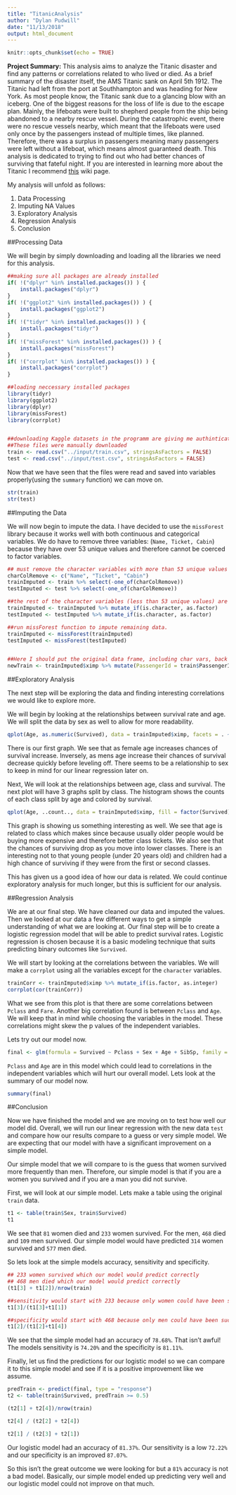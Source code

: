 ```yaml
---
title: "TitanicAnalysis"
author: "Dylan Pudwill"
date: "11/13/2018"
output: html_document
---
```


```r
knitr::opts_chunk$set(echo = TRUE)
```

**Project Summary:** This analysis aims to analyze the Titanic disaster and find any patterns or correlations related to who lived or died. As a brief summary of the disaster itself, the AMS Titanic sank on April 5th 1912. The Titanic had left from the port at Southhampton and was heading for New York. As most people know, the Titanic sank due to a glancing blow with an iceberg. One of the biggest reasons for the loss of life is due to the escape plan. Mainly, the lifeboats were built to shepherd people from the ship being abandoned to a nearby rescue vessel. During the catastrophic event, there were no rescue vessels nearby, which meant that the lifeboats were used only once by the passengers instead of multiple times, like planned. Therefore, there was a surplus in passengers meaning many passengers were left without a lifeboat, which means almost guaranteed death. This analysis is dedicated to trying to find out who had better chances of surviving that fateful night. 
If you are interested in learning more about the Titanic I recommend [this](https://en.wikipedia.org/wiki/Sinking_of_the_RMS_Titanic) wiki page. 

My analysis will unfold as follows: 
 
1. Data Processing 
2. Imputing NA Values 
3. Exploratory Analysis 
4. Regression Analysis 
5. Conclusion

##Processing Data

We will begin by simply downloading and loading all the libraries we need for this analysis.
```r

##making sure all packages are already installed
if( !("dplyr" %in% installed.packages()) ) {
    install.packages("dplyr")
}
if( !("ggplot2" %in% installed.packages()) ) {
    install.packages("ggplot2")
}
if( !("tidyr" %in% installed.packages()) ) {
    install.packages("tidyr")
}
if( !("missForest" %in% installed.packages()) ) {
    install.packages("missForest")
}
if( !("corrplot" %in% installed.packages()) ) {
    install.packages("corrplot")
}

##loading neccessary installed packages
library(tidyr)
library(ggplot2)
library(dplyr)
library(missForest)
library(corrplot)


##downloading Kaggle datasets in the programm are giving me authintication errors.
##These files were manually downloaded
train <- read.csv("../input/train.csv", stringsAsFactors = FALSE)
test <- read.csv("../input/test.csv", stringsAsFactors = FALSE)
```

Now that we have seen that the files were read and saved into variables properly(using the `summary` function) we can move on. 

```r
str(train)
str(test)
```


##Imputing the Data

We will now begin to impute the data. I have decided to use the `missForest` library because it works well with both continuous and categorical variables. We do have to remove three variables: (`Name, Ticket, Cabin`) because they have over 53 unique values and therefore cannot be coerced to factor variables. 


```r
## must remove the character variables with more than 53 unique values to avoid error.
charColRemove <- c("Name", "Ticket", "Cabin")
trainImputed <- train %>% select(-one_of(charColRemove))
testImputed <- test %>% select(-one_of(charColRemove))

##the rest of the character variables (less than 53 unique values) are converted to factors.
trainImputed <- trainImputed %>% mutate_if(is.character, as.factor)
testImputed <- testImputed %>% mutate_if(is.character, as.factor)

##run missForest function to impute remaining data.
trainImputed <- missForest(trainImputed)
testImputed <- missForest(testImputed)


##Here I should put the original data frame, including char vars, back together!
newTrain <- trainImputed$ximp %>% mutate(PassengerId = train$PassengerId, Name = train$Name, Ticket = train$Ticket, Cabin = train$Cabin)
```


##Exploratory Analysis

The next step will be exploring the data and finding interesting correlations we would like to explore more.


We will begin by looking at the relationships between survival rate and age. We will split the data by sex as well to allow for more readability. 
```r

qplot(Age, as.numeric(Survived), data = trainImputed$ximp, facets = . ~ Sex, geom = c("point", "smooth"))

```

There is our first graph. We see that as female age increases chances of survival increase. Inversely, as mens age increase their chances of survival decrease quickly before leveling off. There seems to be a relationship to sex to keep in mind for our linear regression later on. 

Next, We will look at the relationships between age, class and survival. The next plot will have 3 graphs split by class. The histogram shows the counts of each class split by age and colored by survival. 

```r
qplot(Age, ..count.., data = trainImputed$ximp, fill = factor(Survived), facets = . ~ Pclass, geom = c("histogram"))


```

This graph is showing us something interesting as well. We see that age is related to class which makes since because usually older people would be buying more expensive and therefore better class tickets. We also see that the chances of surviving drop as you move into lower classes. There is an interesting not to that young people (under 20 years old) and children had a high chance of surviving if they were from the first or second classes.

This has given us a good idea of how our data is related. We could continue exploratory analysis for much longer, but this is sufficient for our analysis. 

##Regression Analysis

We are at our final step. We have cleaned our data and imputed the values. Then we looked at our data a few different ways to get a simple understanding of what we are looking at. Our final step will be to create a logistic regression model that will be able to predict survival rates. Logistic regression is chosen because it is a basic modeling technique that suits predicting binary outcomes like `Survived`.  

We will start by looking at the correlations between the variables. We will make a `corrplot` using all the variables except for the `character` variables. 
```r
trainCorr <- trainImputed$ximp %>% mutate_if(is.factor, as.integer)
corrplot(cor(trainCorr))
```

What we see from this plot is that there are some correlations between `Pclass` and `Fare`. Another big correlation found is between `Pclass` and `Age`. We will keep that in mind while choosing the variables in the model. These correlations might skew the p values of the independent variables. 

Lets try out our model now. 

```r

final <- glm(formula = Survived ~ Pclass + Sex + Age + SibSp, family = "binomial", data = newTrain)

```

`Pclass` and `Age` are in this model which could lead to correlations in the independent variables which will hurt our overall model. Lets look at the summary of our model now.

```r
summary(final)
```

##Conclusion

Now we have finished the model and we are moving on to test how well our model did. Overall, we will run our linear regression with the new data `test` and compare how our results compare to a guess or very simple model. We are expecting that our model with have a significant improvement on a simple model. 

Our simple model that we will compare to is the guess that women survived more frequently than men. Therefore, our simple model is that if you are a women you survived and if you are a man you did not survive. 

First, we will look at our simple model. Lets make a table using the original `train` data.

```r

t1 <- table(train$Sex, train$Survived)
t1

```

We see that `81` women died and `233` women survived. For the men, `468` died and `109` men survived. Our simple model would have predicted `314` women survived and `577` men died.

So lets look at the simple models accuracy, sensitivity and specificity.

```r
## 233 women survived which our model would predict correctly
## 468 men died which our model would predict correctly
(t1[3] + t1[2])/nrow(train)

##sensitivity would start with 233 because only women could have been successfully predicted to survive.
t1[3]/(t1[3]+t1[1])

##specificity would start with 468 because only men could have been successfully predicted dead.
t1[2]/(t1[2]+t1[4])
```

We see that the simple model had an accuracy of `78.68%`. That isn't awful! The models sensitivity is `74.20%` and the specificity is `81.11%`. 

Finally, let us find the predictions for our logistic model so we can compare it to this simple model and see if it is a positive improvement like we assume. 

```r
predTrain <- predict(final, type = "response")
t2 <- table(train$Survived, predTrain >= 0.5)

(t2[1] + t2[4])/nrow(train)

t2[4] / (t2[2] + t2[4])

t2[1] / (t2[3] + t2[1])
```

Our logistic model had an accuracy of `81.37%`. Our sensitivity is a low `72.22%` and our specificity is an improved `87.07%`. 

So this isn't the great outcome we were looking for but a `81%` accuracy is not a bad model. Basically, our simple model ended up predicting very well and our logistic model could not improve on that much. 


